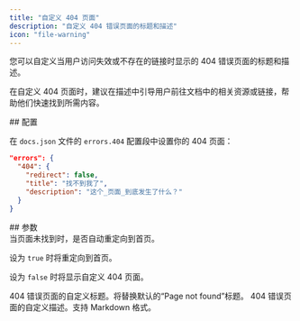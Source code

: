 ```yaml
---
title: "自定义 404 页面"
description: "自定义 404 错误页面的标题和描述"
icon: "file-warning"
---
```


您可以自定义当用户访问失效或不存在的链接时显示的 404 错误页面的标题和描述。

在自定义 404 页面时，建议在描述中引导用户前往文档中的相关资源或链接，帮助他们快速找到所需内容。

<div id="configuration">
  ## 配置
</div>

在 `docs.json` 文件的 `errors.404` 配置段中设置你的 404 页面：

```json
"errors": {
  "404": {
    "redirect": false,
    "title": "找不到我了",
    "description": "这个_页面_到底发生了什么？"
  }
}
```


<div id="parameters">
  ## 参数
</div>

<ResponseField name="redirect" type="boolean">
  当页面未找到时，是否自动重定向到首页。
  
  设为 `true` 时将重定向到首页。

  设为 `false` 时将显示自定义 404 页面。
</ResponseField>

<ResponseField name="title" type="string">
  404 错误页面的自定义标题。将替换默认的“Page not found”标题。
</ResponseField>

<ResponseField name="description" type="string">
  404 错误页面的自定义描述。支持 Markdown 格式。
</ResponseField>